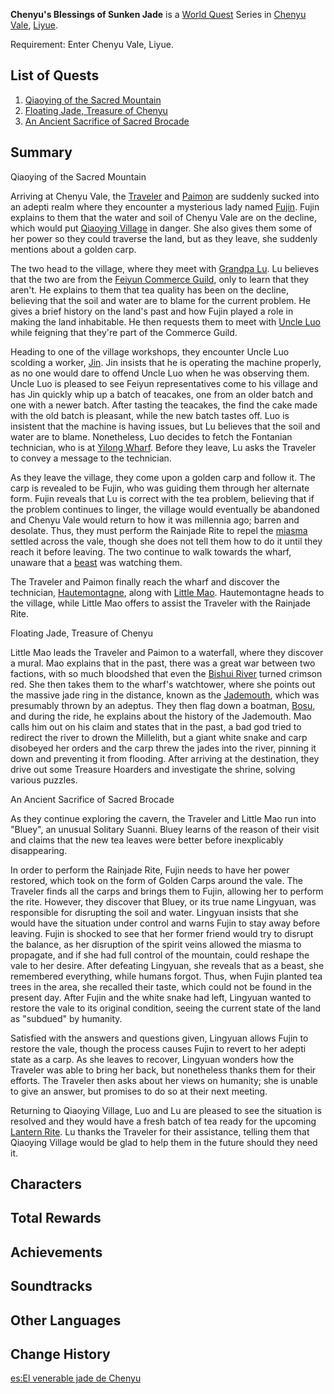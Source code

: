 {{Chapter Infobox
|image          = Chenyu's Blessings of Sunken Jade Chapter.png
|type           = World
|major          = yes
|region         = Liyue
}}
'''Chenyu's Blessings of Sunken Jade''' is a [[World Quest]] Series in [[Chenyu Vale]], [[Liyue]].

Requirement: Enter Chenyu Vale, Liyue.

==List of Quests==
# [[Qiaoying of the Sacred Mountain]]
# [[Floating Jade, Treasure of Chenyu]]
# [[An Ancient Sacrifice of Sacred Brocade]]

==Summary==
;Qiaoying of the Sacred Mountain

Arriving at Chenyu Vale, the [[Traveler]] and [[Paimon]] are suddenly sucked into an adepti realm where they encounter a mysterious lady named [[Fujin]]. Fujin explains to them that the water and soil of Chenyu Vale are on the decline, which would put [[Qiaoying Village]] in danger. She also gives them some of her power so they could traverse the land, but as they leave, she suddenly mentions about a golden carp.

The two head to the village, where they meet with [[Grandpa Lu]]. Lu believes that the two are from the [[Feiyun Commerce Guild]], only to learn that they aren't. He explains to them that tea quality has been on the decline, believing that the soil and water are to blame for the current problem. He gives a brief history on the land's past and how Fujin played a role in making the land inhabitable. He then requests them to meet with [[Uncle Luo]] while feigning that they're part of the Commerce Guild.

Heading to one of the village workshops, they encounter Uncle Luo scolding a worker, [[Jin]]. Jin insists that he is operating the machine properly, as no one would dare to offend Uncle Luo when he was observing them. Uncle Luo is pleased to see Feiyun representatives come to his village and has Jin quickly whip up a batch of teacakes, one from an older batch and one with a newer batch. After tasting the teacakes, the find the cake made with the old batch is pleasant, while the new batch tastes off. Luo is insistent that the machine is having issues, but Lu believes that the soil and water are to blame. Nonetheless, Luo decides to fetch the Fontanian technician, who is at [[Yilong Wharf]]. Before they leave, Lu asks the Traveler to convey a message to the technician.

As they leave the village, they come upon a golden carp and follow it. The carp is revealed to be Fujin, who was guiding them through her alternate form. Fujin reveals that Lu is correct with the tea problem, believing that if the problem continues to linger, the village would eventually be abandoned and Chenyu Vale would return to how it was millennia ago; barren and desolate. Thus, they must perform the Rainjade Rite to repel the [[miasma]] settled across the vale, though she does not tell them how to do it until they reach it before leaving. The two continue to walk towards the wharf, unaware that a [[Lingyuan|beast]] was watching them.

The Traveler and Paimon finally reach the wharf and discover the technician, [[Hautemontagne]], along with [[Little Mao]]. Hautemontagne heads to the village, while Little Mao offers to assist the Traveler with the Rainjade Rite.

;Floating Jade, Treasure of Chenyu

Little Mao leads the Traveler and Paimon to a waterfall, where they discover a mural. Mao explains that in the past, there was a great war between two factions, with so much bloodshed that even the [[Bishui River]] turned crimson red. She then takes them to the wharf's watchtower, where she points out the massive jade ring in the distance, known as the [[Jademouth]], which was presumably thrown by an adeptus. They then flag down a boatman, [[Bosu]], and during the ride, he explains about the history of the Jademouth. Mao calls him out on his claim and states that in the past, a bad god tried to redirect the river to drown the Millelith, but a giant white snake and carp disobeyed her orders and the carp threw the jades into the river, pinning it down and preventing it from flooding. After arriving at the destination, they drive out some Treasure Hoarders and investigate the shrine, solving various puzzles.

;An Ancient Sacrifice of Sacred Brocade

As they continue exploring the cavern, the Traveler and Little Mao run into "Bluey", an unusual Solitary Suanni. Bluey learns of the reason of their visit and claims that the new tea leaves were better before inexplicably disappearing.

In order to perform the Rainjade Rite, Fujin needs to have her power restored, which took on the form of Golden Carps around the vale. The Traveler finds all the carps and brings them to Fujin, allowing her to perform the rite. However, they discover that Bluey, or its true name Lingyuan, was responsible for disrupting the soil and water. Lingyuan insists that she would have the situation under control and warns Fujin to stay away before leaving. Fujin is shocked to see that her former friend would try to disrupt the balance, as her disruption of the spirit veins allowed the miasma to propagate, and if she had full control of the mountain, could reshape the vale to her desire. After defeating Lingyuan, she reveals that as a beast, she remembered everything, while humans forgot. Thus, when Fujin planted tea trees in the area, she recalled their taste, which could not be found in the present day. After Fujin and the white snake had left, Lingyuan wanted to restore the vale to its original condition, seeing the current state of the land as "subdued" by humanity. 

Satisfied with the answers and questions given, Lingyuan allows Fujin to restore the vale, though the process causes Fujin to revert to her adepti state as a carp. As she leaves to recover, Lingyuan wonders how the Traveler was able to bring her back, but nonetheless thanks them for their efforts. The Traveler then asks about her views on humanity; she is unable to give an answer, but promises to do so at their next meeting.

Returning to Qiaoying Village, Luo and Lu are pleased to see the situation is resolved and they would have a fresh batch of tea ready for the upcoming [[Lantern Rite]]. Lu thanks the Traveler for their assistance, telling them that Qiaoying Village would be glad to help them in the future should they need it.

==Characters==
{{Character Appearances|Chenyu's Blessings of Sunken Jade Chapter|type=Chapter}}

==Total Rewards==
{{Quest Rewards List|Chenyu's Blessings of Sunken Jade Chapter Quests}}

==Achievements==
{{Achievement Topic Table|quest=Chenyu's Blessings of Sunken Jade|requirements=1}}

==Soundtracks==
{{Soundtracks by Category Table|type=quest}}

==Other Languages==
{{Other Languages
|en      = Chenyu's Blessings of Sunken Jade
|zhs     = 沉玉祝珑
|zhs_rm  = 
|zht     = 沉玉祝瓏
|zht_rm  = 
|zh_tl   = 
|ja      = 沈玉の祝福
|ja_rm   = Chingyoku no Shukufuku
|ja_tl   = {{Lex|Chenyu|ja}} Blessing
|ko      = 침옥의 축복
|ko_rm   = 
|ko_tl   = 
|es      = El venerable jade de Chenyu
|es_tl   = The Venerable Jade of Chenyu
|fr      = Le vénérable jade de Chenyu
|fr_tl   = The Venerable Jade of Chenyu
|ru      = Нефритовое благословение
|ru_tl   = Jade Blessing
|th      = พร Chenyu แด่หยกพิรุณ
|th_rm   = 
|th_tl   = 
|vi      = Trầm Ngọc Tế Lễ
|vi_tl   = 
|de      = Chenyu-Segensjade
|de_tl   = Chenyu Blessing Jade
|id      = Berkah Chenyu dari Giok Karam
|id_tl   = Chenyu's Blessings from the Sunken Jade
|pt      = Bênçãos do Jade Afundado de Chenyu
|pt_tl   = 
|tr      = Chenyu'nun Batık Yeşim Lütfu
|tr_tl   = 
|it      = Benedizione della giada sommersa di Chenyu
|it_tl   = 
}}

==Change History==
{{Change History|4.4}}

[[es:El venerable jade de Chenyu]]
